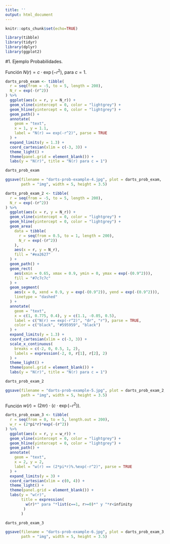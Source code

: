 ```yaml
---
title: ''
output: html_document
---
```


```r
knitr::opts_chunk$set(echo=TRUE)
```



```r
library(tibble)
library(tidyr)
library(dplyr)
library(ggplot2)
```


#1. Ejemplo Probabilidades.

Función $N(r) = c \cdot \exp(-r^{2})$, para $c = 1$.

```r
darts_prob_exam <- tibble(
  r = seq(from = -5, to = 5, length = 200),
  N_r = exp(-(r^2))
) %>% 
  ggplot(aes(x = r, y = N_r)) + 
  geom_vline(xintercept = 0, color = "lightgrey") + 
  geom_hline(yintercept = 0, color = "lightgrey") + 
  geom_path() + 
  annotate(
    geom = "text",
    x = 1, y = 1.1,
    label = "N(r) == exp(-r^2)", parse = TRUE
  ) + 
  expand_limits(y = 1.3) + 
  coord_cartesian(xlim = c(-3, 3)) + 
  theme_light() + 
  theme(panel.grid = element_blank()) + 
  labs(y = "N(r)", title = "N(r) para c = 1")

darts_prob_exam
```


```r
ggsave(filename = "darts-prob-example-4.jpg", plot = darts_prob_exam,
       path = "img", width = 5, height = 3.5)
```



```r
darts_prob_exam_2 <- tibble(
  r = seq(from = -5, to = 5, length = 200),
  N_r = exp(-(r^2))
) %>% 
  ggplot(aes(x = r, y = N_r)) + 
  geom_vline(xintercept = 0, color = "lightgrey") + 
  geom_hline(yintercept = 0, color = "lightgrey") + 
  geom_area(
    data = tibble(
      r = seq(from = 0.5, to = 1, length = 200),
      N_r = exp(-(r^2))
    ),
    aes(x = r, y = N_r),
    fill = "#ea2627"
  ) + 
  geom_path() + 
  geom_rect(
    aes(xmin = 0.65, xmax = 0.9, ymin = 0, ymax = exp(-(0.9^2))),
    fill = "#7c7c7c"
  ) + 
  geom_segment(
    aes(x = 0, xend = 0.9, y = exp(-(0.9^2)), yend = exp(-(0.9^2))),
    linetype = "dashed"
  ) + 
  annotate(
    geom = "text",
    x = c(1, 0.775, 0.4), y = c(1.1, -0.05, 0.5),
    label = c("N(r) == exp(-r^2)", "dr", "r"), parse = TRUE,
    color = c("black", "#595959", "black")
  ) + 
  expand_limits(y = 1.3) + 
  coord_cartesian(xlim = c(-3, 3)) + 
  scale_x_continuous(
    breaks = c(-2, 0, 0.5, 1, 2),
    labels = expression(-2, 0, r[1], r[2], 2)
  ) + 
  theme_light() + 
  theme(panel.grid = element_blank()) + 
  labs(y = "N(r)", title = "N(r) para c = 1")

darts_prob_exam_2
```



```r
ggsave(filename = "darts-prob-example-5.jpg", plot = darts_prob_exam_2,
       path = "img", width = 5, height = 3.5)
```





Función $w(r) = (2 \pi r) \cdot (c \cdot \exp(-r^{2}))$.

```r
darts_prob_exam_3 <- tibble(
  r = seq(from = 0, to = 5, length.out = 200),
  w_r = (2*pi*r)*exp(-(r^2))
) %>% 
  ggplot(aes(x = r, y = w_r)) + 
  geom_vline(xintercept = 0, color = "lightgrey") + 
  geom_hline(yintercept = 0, color = "lightgrey") + 
  geom_path() + 
  annotate(
    geom = "text",
    x = 2, y = 2,
    label = "w(r) == (2*pi*r)%.%exp(-r^2)", parse = TRUE
  ) + 
  expand_limits(y = 3) + 
  coord_cartesian(xlim = c(0, 4)) + 
  theme_light() + 
  theme(panel.grid = element_blank()) + 
  labs(y = "w(r)",
       title = expression(
         w(r)*" para "*list(c==1, r>=0)*" y "*r<infinity
        )
       )

darts_prob_exam_3
```



```r
ggsave(filename = "darts-prob-example-6.jpg", plot = darts_prob_exam_3,
       path = "img", width = 5, height = 3.5)
```





















































































